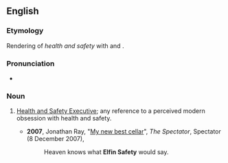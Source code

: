 ==English==

===Etymology===
Rendering of ''health and safety'' with {{w|Th-fronting}} and {{w|H-dropping}}.

===Pronunciation===
* {{a|UK}} {{IPA|/ɛlˈfɪn ˌseɪf.ti/|lang=en}}

===Noun===
{{en-noun|-}}

# {{lb|en|British|informal|pejorative|humorous}} [[w:Health and Safety Executive|Health and Safety Executive]]; any reference to a perceived modern obsession with health and safety.
#* '''2007''', Jonathan Ray, "[http://www.spectator.co.uk/scoff/388581/my-new-best-cellar.thtml My new best cellar]", ''The Spectator'', Spectator (8 December 2007),
#*: Heaven knows what '''Elfin Safety''' would say.